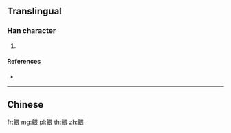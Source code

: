 {{character info/new}}
{{also|鰃}}
==Translingual==

===Han character===
{{Han char|rn=195|rad=鱼|as=09|sn=17|four=|canj=NMWMV}}

# {{defn|Han|sort=鱼09}}

====References====
* {{Han ref|kx=1480.511|hdz=74701.131|uh=9CC2|ud=40130}}

----

==Chinese==
{{zh-see|鰃}}

[[fr:鳂]]
[[mg:鳂]]
[[pl:鳂]]
[[th:鳂]]
[[zh:鳂]]